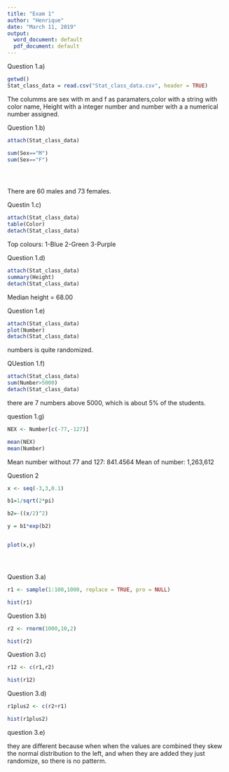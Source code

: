 ```yaml
---
title: "Exam 1"
author: "Henrique"
date: "March 11, 2019"
output:
  word_document: default
  pdf_document: default
---
```

Question 1.a)
```r

getwd()
Stat_class_data = read.csv("Stat_class_data.csv", header = TRUE)


```

The columms are sex with m and f as paramaters,color with a string with color name, Height with a integer number and number with a a numerical number assigned.


Question 1.b)
```r
attach(Stat_class_data)

sum(Sex=="M")
sum(Sex=="F")





```
There are 60 males and 73 females.

Questin 1.c)
```r
attach(Stat_class_data)
table(Color)
detach(Stat_class_data)
```
Top colours:
1-Blue
2-Green
3-Purple

Question 1.d)
```r
attach(Stat_class_data)
summary(Height)
detach(Stat_class_data)
```
Median height = 68.00

Question 1.e)
```r
attach(Stat_class_data)
plot(Number)
detach(Stat_class_data)
```
numbers is quite randomized.

QUestion 1.f)
```r
attach(Stat_class_data)
sum(Number>5000)
detach(Stat_class_data)

```
there are 7 numbers above 5000, which is about 5% of the students.

question 1.g)
```r
NEX <- Number[c(-77,-127)]

mean(NEX)
mean(Number)

```

Mean  number without 77 and 127: 841.4564
Mean of number: 1,263,612

Question 2
```r

x <- seq(-3,3,0.1)

b1=1/sqrt(2*pi)

b2=-((x/2)^2)

y = b1*exp(b2)


plot(x,y)





```
Question 3.a)
```r

r1 <- sample(1:100,1000, replace = TRUE, pro = NULL)

hist(r1)

```
Question 3.b)
```r
r2 <- rnorm(1000,10,2)

hist(r2)


```

Question 3.c)
```r
r12 <- c(r1,r2)

hist(r12)


```
Question 3.d)
```r
r1plus2 <- c(r2+r1)

hist(r1plus2)
```
question 3.e)

they are different because when when the values are combined they skew the normal distribution to the left, and when they are added they just randomize, so there is no patterm.



